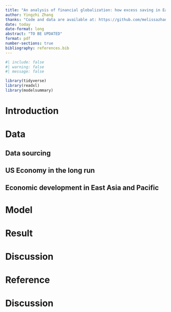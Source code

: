 ```yaml
---
title: "An analysis of financial globalization: how excess saving in East Asian affect US interest rate"
author: Yingzhi Zhang
thanks: "Code and data are available at: https://github.com/melissazhangyz/east_asia_finance."
date: today
date-format: long
abstract: "TO BE UPDATED"
format: pdf
number-sections: true
bibliography: references.bib
---
```


```r
#| include: false
#| warning: false
#| message: false

library(tidyverse)
library(readxl)
library(modelsummary)
```

# Introduction

# Data
## Data sourcing

## US Economy in the long run

## Economic development in East Asia and Pacific

# Model

# Result

# Discussion

\newpage

# Reference

# Discussion